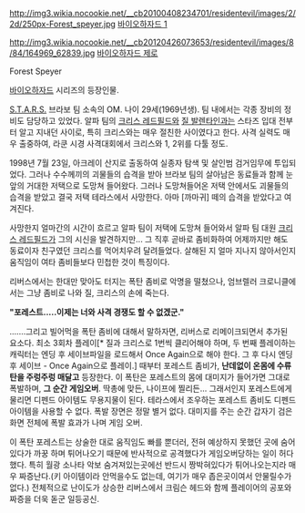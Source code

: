 http://img3.wikia.nocookie.net/__cb20100408234701/residentevil/images/2/2d/250px-Forest_speyer.jpg
[[바이오하자드 1]]

http://img3.wikia.nocookie.net/__cb20120426073653/residentevil/images/8/84/164969_62839.jpg
[[바이오하자드 제로]]

Forest Speyer

[[바이오하자드]] 시리즈의 등장인물.

[[S.T.A.R.S.]] 브라보 팀 소속의 OM. 나이 29세(1969년생). 팀 내에서는 각종 장비의 정비도 담당하고 있었다.
알파 팀의 [[크리스 레드필드]]와 [[질 발렌타인]]과는 스타즈 입대 전부터 알고 지내던 사이로, 특히 크리스와는 매우 절친한 사이였다고 한다. 
사격 실력도 매우 출중하여, 라쿤 시경 사격대회에서 크리스와 1, 2위를 다툴 정도. 

1998년 7월 23일, 아크레이 산지로 출동하여 실종자 탐색 및 살인범 검거임무에 투입되었다. 그러나 수수께끼의 괴물들의 습격을 받아 브라보 팀의 살아남은 동료들과 함께 눈앞의 거대한 저택으로 도망쳐 들어왔다. 그러나 도망쳐들어온 저택 안에서도 괴물들의 습격을 받았고 결국 저택 테라스에서 사망한다. 아마 [까마귀] 떼의 습격을 받았다고 여겨진다.

사망한지 얼마간의 시간이 흐르고 알파 팀이 저택에 도망쳐 들어와서 알파 팀 대원 [[크리스 레드필드]]가 그의 시신을 발견하지만... 
그 직후 곧바로 좀비화하여 어제까지만 해도 동료이자 친구였던 크리스를 먹어치우려 달려들었다. 살해된 지 얼마 지나지 않아서인지 움직임이 여타 좀비들보다 민첩한 것이 특징이다.

리버스에서는 한대만 맞아도 터지는 폭탄 좀비로 악명을 떨쳤으나, 엄브렐러 크로니클에서는 그냥 좀비로 나와 질, 크리스의 손에 죽는다.

'''"포레스트.....이제는 너와 사격 경쟁도 할 수 없겠군."'''


.......그리고 빌어먹을 폭탄 좀비에 대해서 말하자면, 리버스로 리메이크되면서 추가된 요소다. 
최소 3회차 플레이[* 질과 크리스로 1번씩 클리어해야 하며, 두 번째 플레이하는 캐릭터는 엔딩 후 세이브파일을 로드해서 Once Again으로 해야 한다. 그 후 다시 엔딩 후 세이브 - Once Again으로 플레이.] 때부터 포레스트 좀비가, '''난데없이 온몸에 수류탄을 주렁주렁 매달고''' 등장한다. 이 폭탄은 포레스트의 몸에 대미지가 들어가면 그대로 폭발하며, '''그 순간 게임오버'''. 딱총에 맞든, 나이프에 찔리든... 그래서인지 포레스트에게 물리면 디펜드 아이템도 무용지물이 된다. 테라스에서 조우하는 포레스트 좀비도 디펜드 아이템을 사용할 수 없다. 폭발 장면은 정말 별거 없다. 대미지를 주는 순간 갑자기 검은 화면 전체에 폭발 효과가 나며 게임 오버.

이 폭탄 포레스트는 상술한 대로 움직임도 빠를 뿐더러, 전혀 예상하지 못했던 곳에 숨어있다가 까꿍 하며 튀어나오기 때문에 반사적으로 공격했다가 게임오버당하는 일이 허다했다. 특히 월광 소나타 악보 숨겨져있는곳에선 반드시 짱박혀있다가 튀어나오는지라 매우 짜증난다.(키 아이템이라 안먹을수도 없는데, 여기가 매우 좁은곳이여서 안물릴수가 없다.) 
전체적으로 난이도가 상승한 리버스에서 크림슨 헤드와 함께 플레이어의 공포와 짜증을 더욱 돋군 일등공신. 
